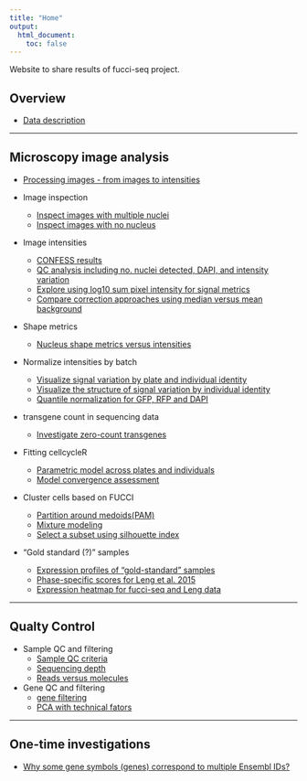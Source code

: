 ```yaml
---
title: "Home"
output:
  html_document:
    toc: false
---
```


Website to share results of fucci-seq project.

## Overview

* [Data description](data-overview.html)

---

## Microscopy image analysis

* [Processing images - from images to intensities](images-process.html)

* Image inspection
    * [Inspect images with multiple nuclei](images-multiple-nuclei.html)
    * [Inspect images with no nucleus](images-zero-nuclei.html)

* Image intensities
    * [CONFESS results](confess-prelim.html)
    * [QC analysis including no. nuclei detected, DAPI, and intensity variation](images-qc.html)
    * [Explore using log10 sum pixel intensity for signal metrics](images-qc-followup.html)
    * [Compare correction approaches using median versus mean background](images-metrics.html)
    
* Shape metrics
    * [Nucleus shape metrics versus intensities](images-metrics-cell-shape.html)

* Normalize intensities by batch
    * [Visualize signal variation by plate and individual identity](images-qc-labels.html)
    * [Visualize the structure of signal variation by individual identity](images-qc-variation.html)
    * [Quantile normalization for GFP, RFP and DAPI](images-normalize-quantile.html)
    
* transgene count in sequencing data
    * [Investigate zero-count transgenes](images-transgene.html)

* Fitting cellcycleR
    * [Parametric model across plates and individuals](images-cellcycleR.html)
    * [Model convergence assessment](images-cellcycleR-convergence.html)

* Cluster cells based on FUCCI
    * [Partition around medoids(PAM)](images-pam.html)
    * [Mixture modeling](images-mclust.html)
    * [Select a subset using silhouette index](images-subset-silhouette.html)
    
* "Gold standard (?)" samples
    * [Expression profiles of "gold-standard" samples](images-goldstandards.html)
    * [Phase-specific scores for Leng et al. 2015](images-goldstandards-followup.html)
    * [Expression heatmap for fucci-seq and Leng data](images-goldstandards-heatmap.html)

---

## Qualty Control

* Sample QC and filtering
    * [Sample QC criteria](sampleqc.html)  
    * [Sequencing depth](totals.html)  
    * [Reads versus molecules](reads-v-molecules.html)  

* Gene QC and filtering
    * [gene filtering](gene-filtering.html)
    * [PCA with technical fators](pca-tf.html)
    
    
---

## One-time investigations

* [Why some gene symbols (genes) correspond to multiple Ensembl IDs?](ensembl.html)
